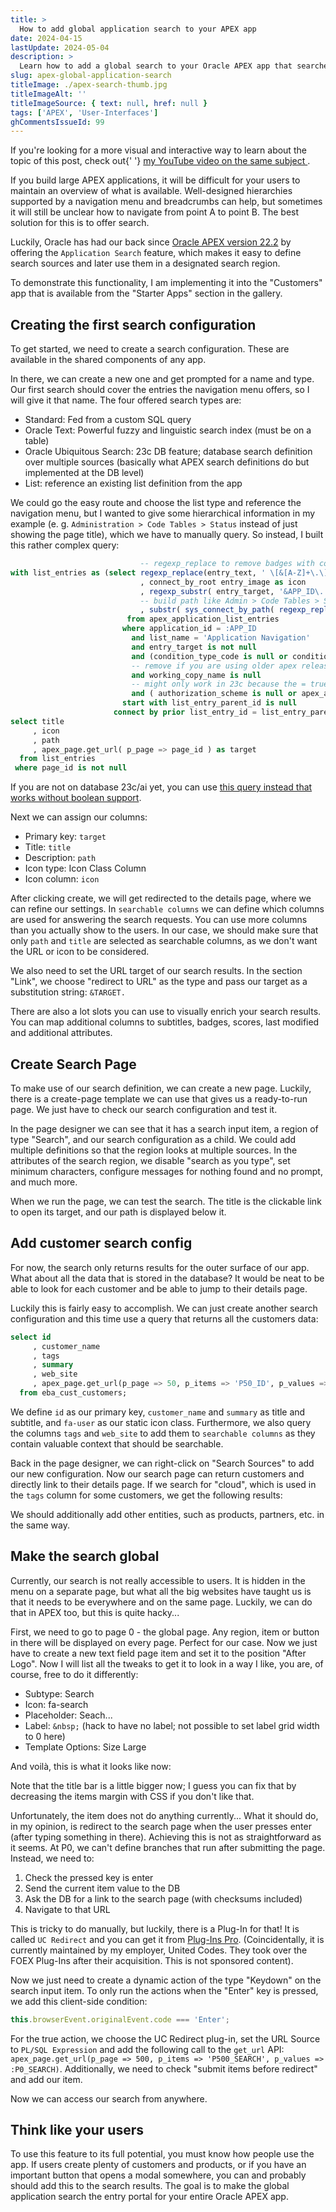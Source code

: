 ```yaml
---
title: >
  How to add global application search to your APEX app
date: 2024-04-15
lastUpdate: 2024-05-04
description: >
  Learn how to add a global search to your Oracle APEX app that searches through all your data and navigation entries.
slug: apex-global-application-search
titleImage: ./apex-search-thumb.jpg
titleImageAlt: ''
titleImageSource: { text: null, href: null }
tags: ['APEX', 'User-Interfaces']
ghCommentsIssueId: 99
---
```


<InfoBox>
  If you're looking for a more visual and interactive way to learn about the
  topic of this post, check out{' '}
  <a href="https://youtu.be/N3rfp-fZYLE">
    my YouTube video on the same subject
  </a>
  .
</InfoBox>

If you build large APEX applications, it will be difficult for your users to maintain an overview of what is available. Well-designed hierarchies supported by a navigation menu and breadcrumbs can help, but sometimes it will still be unclear how to navigate from point A to point B. The best solution for this is to offer search.

Luckily, Oracle has had our back since [Oracle APEX version 22.2](https://apex.oracle.com/en/platform/features/whats-new-222/) by offering the `Application Search` feature, which makes it easy to define search sources and later use them in a designated search region.

To demonstrate this functionality, I am implementing it into the "Customers" app that is available from the "Starter Apps" section in the gallery.

<BlogImg filename="apex-search-customers-gallery.png" alt="" maxWidthPx="450" />

## Creating the first search configuration

To get started, we need to create a search configuration. These are available in the shared components of any app.

<BlogImg
  filename="apex-search-config-shared-comp.png"
  alt="Screenshot of the shared components. The option 'Search configuration' appears under the section 'Navigation and search' and is highlighted."
/>

In there, we can create a new one and get prompted for a name and type. Our first search should cover the entries the navigation menu offers, so I will give it that name. The four offered search types are:

- Standard: Fed from a custom SQL query
- Oracle Text: Powerful fuzzy and linguistic search index (must be on a table)
- Oracle Ubiquitous Search: 23c DB feature; database search definition over multiple sources (basically what APEX search definitions do but implemented at the DB level)
- List: reference an existing list definition from the app

We could go the easy route and choose the list type and reference the navigation menu, but I wanted to give some hierarchical information in my example (e. g. `Administration > Code Tables > Status` instead of just showing the page title), which we have to manually query. So instead, I built this rather complex query:

```sql
                             -- regexp_replace to remove badges with count (Customers [19])
with list_entries as (select regexp_replace(entry_text, ' \[&[A-Z]+\.\]') as title
                             , connect_by_root entry_image as icon
                             , regexp_substr( entry_target, '&APP_ID\.:([0-9]+):&', 1, 1, null, 1 ) as page_id
                             -- build path like Admin > Code Tables > Status
                             , substr( sys_connect_by_path( regexp_replace(entry_text, ' \[&[A-Z]+\.\]'), ' > ' ), 4 ) as path
                          from apex_application_list_entries
                         where application_id = :APP_ID
                           and list_name = 'Application Navigation'
                           and entry_target is not null
                           and (condition_type_code is null or condition_type_code = 'USER_IS_NOT_PUBLIC_USER')
                           -- remove if you are using older apex releases
                           and working_copy_name is null
                           -- might only work in 23c because the = true
                           and ( authorization_scheme is null or apex_authorization.is_authorized(authorization_scheme) = true )
                         start with list_entry_parent_id is null
                       connect by prior list_entry_id = list_entry_parent_id)
select title
     , icon
     , path
     , apex_page.get_url( p_page => page_id ) as target
  from list_entries
 where page_id is not null
```

If you are not on database 23c/ai yet, you can use [this query instead that works without boolean support](https://gist.github.com/phartenfeller/93ba48aeea3b9c55879ff2689f9e6790#file-query-pre23ai-sql).

Next we can assign our columns:

- Primary key: `target`
- Title: `title`
- Description: `path`
- Icon type: Icon Class Column
- Icon column: `icon`

After clicking create, we will get redirected to the details page, where we can refine our settings. In `searchable columns` we can define which columns are used for answering the search requests. You can use more columns than you actually show to the users. In our case, we should make sure that only `path` and `title` are selected as searchable columns, as we don't want the URL or icon to be considered.

<BlogImg filename="apex-search-searchable-columns.png" alt="" />

We also need to set the URL target of our search results. In the section "Link", we choose "redirect to URL" as the type and pass our target as a substitution string: `&TARGET.`

<BlogImg filename="apex-search-link-target.png" alt="" />

There are also a lot slots you can use to visually enrich your search results. You can map additional columns to subtitles, badges, scores, last modified and additional attributes.

<BlogImg filename="apex-search-column-mapping.png" alt="" />

## Create Search Page

To make use of our search definition, we can create a new page. Luckily, there is a create-page template we can use that gives us a ready-to-run page. We just have to check our search configuration and test it.

<BlogImg filename="apex-search-create-page-template.png" alt="" />

In the page designer we can see that it has a search input item, a region of type "Search", and our search configuration as a child. We could add multiple definitions so that the region looks at multiple sources. In the attributes of the search region, we disable "search as you type", set minimum characters, configure messages for nothing found and no prompt, and much more.

<BlogImg filename="apex-search-page-designer.png" alt="" maxWidthPx="450" />

When we run the page, we can test the search. The title is the clickable link to open its target, and our path is displayed below it.

<BlogImg filename="apex-search-run-page.png" alt="" />

## Add customer search config

For now, the search only returns results for the outer surface of our app. What about all the data that is stored in the database? It would be neat to be able to look for each customer and be able to jump to their details page.

Luckily this is fairly easy to accomplish. We can just create another search configuration and this time use a query that returns all the customers data:

```sql
select id
     , customer_name
     , tags
     , summary
     , web_site
     , apex_page.get_url(p_page => 50, p_items => 'P50_ID', p_values => id) as target
  from eba_cust_customers;
```

We define `id` as our primary key, `customer_name` and `summary` as title and subtitle, and `fa-user` as our static icon class. Furthermore, we also query the columns `tags` and `web_site` to add them to `searchable columns` as they contain valuable context that should be searchable.

Back in the page designer, we can right-click on "Search Sources" to add our new configuration. Now our search page can return customers and directly link to their details page. If we search for "cloud", which is used in the `tags` column for some customers, we get the following results:

<BlogImg
  filename="apex-search-tag-results.png"
  alt="Screenshot of the APEX search page. The search term is 'Cloud' with three results which don't include this word."
/>

We should additionally add other entities, such as products, partners, etc. in the same way.

## Make the search global

Currently, our search is not really accessible to users. It is hidden in the menu on a separate page, but what all the big websites have taught us is that it needs to be everywhere and on the same page. Luckily, we can do that in APEX too, but this is quite hacky...

First, we need to go to page 0 - the global page. Any region, item or button in there will be displayed on every page. Perfect for our case. Now we just have to create a new text field page item and set it to the position "After Logo". Now I will list all the tweaks to get it to look in a way I like, you are, of course, free to do it differently:

- Subtype: Search
- Icon: fa-search
- Placeholder: Seach...
- Label: `&nbsp;` (hack to have no label; not possible to set label grid width to 0 here)
- Template Options: Size Large

And voilà, this is what it looks like now:

<BlogImg
  filename="apex-search-global-item.png"
  alt="Screenshot of classic APEX app layout with an search input in the title bar."
/>

Note that the title bar is a little bigger now; I guess you can fix that by decreasing the items margin with CSS if you don't like that.

Unfortunately, the item does not do anything currently... What it should do, in my opinion, is redirect to the search page when the user presses enter (after typing something in there). Achieving this is not as straightforward as it seems. At P0, we can't define branches that run after submitting the page. Instead, we need to:

1. Check the pressed key is enter
1. Send the current item value to the DB
1. Ask the DB for a link to the search page (with checksums included)
1. Navigate to that URL

This is tricky to do manually, but luckily, there is a Plug-In for that! It is called `UC Redirect` and you can get it from [Plug-Ins Pro](https://www.united-codes.com/products/plug-ins-pro/?plugin=uc-redirect). (Coincidentally, it is currently maintained by my employer, United Codes. They took over the FOEX Plug-Ins after their acquisition. This is not sponsored content).

Now we just need to create a dynamic action of the type "Keydown" on the search input item. To only run the actions when the "Enter" key is pressed, we add this client-side condition:

```js
this.browserEvent.originalEvent.code === 'Enter';
```

For the true action, we choose the UC Redirect plug-in, set the URL Source to `PL/SQL Expression` and add the following call to the `get_url` API: `apex_page.get_url(p_page => 500, p_items => 'P500_SEARCH', p_values => :P0_SEARCH)`. Additionally, we need to check "submit items before redirect" and add our item.

<BlogImg
  filename="apex-search-uc-redirect.png"
  alt="Screenshot of classic APEX app layout with an search input in the title bar."
/>

Now we can access our search from anywhere.

<BlogGif
  filename="apex-search-in-action.gif"
  alt="Video of inputing into the global search item, being redirected to the search page, clicking on the first result and getting to a customers detail page."
/>

## Think like your users

To use this feature to its full potential, you must know how people use the app. If users create plenty of customers and products, or if you have an important button that opens a modal somewhere, you can and probably should add this to the search results. The goal is to make the global application search the entry portal for your entire Oracle APEX app.
